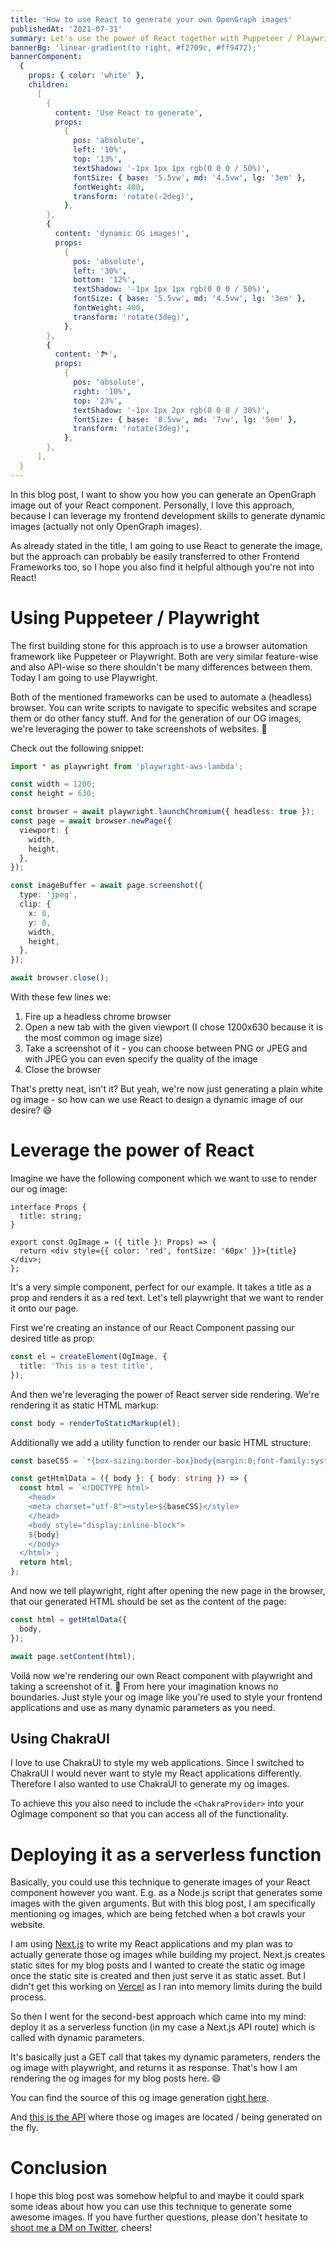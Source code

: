 ```yaml
---
title: 'How to use React to generate your own OpenGraph images'
publishedAt: '2021-07-31'
summary: Let's use the power of React together with Puppeteer / Playwright to style and generate dynamic images on the fly.
bannerBg: 'linear-gradient(to right, #f2709c, #ff9472);'
bannerComponent:
  {
    props: { color: 'white' },
    children:
      [
        {
          content: 'Use React to generate',
          props:
            {
              pos: 'absolute',
              left: '10%',
              top: '13%',
              textShadow: '-1px 1px 1px rgb(0 0 0 / 50%)',
              fontSize: { base: '5.5vw', md: '4.5vw', lg: '3em' },
              fontWeight: 400,
              transform: 'rotate(-2deg)',
            },
        },
        {
          content: 'dynamic OG images!',
          props:
            {
              pos: 'absolute',
              left: '30%',
              bottom: '12%',
              textShadow: '-1px 1px 1px rgb(0 0 0 / 50%)',
              fontSize: { base: '5.5vw', md: '4.5vw', lg: '3em' },
              fontWeight: 400,
              transform: 'rotate(3deg)',
            },
        },
        {
          content: '🏞',
          props:
            {
              pos: 'absolute',
              right: '10%',
              top: '23%',
              textShadow: '-1px 1px 2px rgb(0 0 0 / 30%)',
              fontSize: { base: '8.5vw', md: '7vw', lg: '5em' },
              transform: 'rotate(3deg)',
            },
        },
      ],
  }
---
```


In this blog post, I want to show you how you can generate an OpenGraph image out of your React component. Personally, I love this approach, because I can leverage my frontend development skills to generate dynamic images (actually not only OpenGraph images).

As already stated in the title, I am going to use React to generate the image, but the approach can probably be easily transferred to other Frontend Frameworks too, so I hope you also find it helpful although you're not into React!

# Using Puppeteer / Playwright

The first building stone for this approach is to use a browser automation framework like Puppeteer or Playwright. Both are very similar feature-wise and also API-wise so there shouldn't be many differences between them. Today I am going to use Playwright.

Both of the mentioned frameworks can be used to automate a (headless) browser. You can write scripts to navigate to specific websites and scrape them or do other fancy stuff. And for the generation of our OG images, we're leveraging the power to take screenshots of websites. 🙌

Check out the following snippet:

```ts
import * as playwright from 'playwright-aws-lambda';

const width = 1200;
const height = 630;

const browser = await playwright.launchChromium({ headless: true });
const page = await browser.newPage({
  viewport: {
    width,
    height,
  },
});

const imageBuffer = await page.screenshot({
  type: 'jpeg',
  clip: {
    x: 0,
    y: 0,
    width,
    height,
  },
});

await browser.close();
```

With these few lines we:

1. Fire up a headless chrome browser
2. Open a new tab with the given viewport (I chose 1200x630 because it is the most common og image size)
3. Take a screenshot of it - you can choose between PNG or JPEG and with JPEG you can even specify the quality of the image
4. Close the browser

That's pretty neat, isn't it? But yeah, we're now just generating a plain white og image - so how can we use React to design a dynamic image of our desire? 😄

# Leverage the power of React

Imagine we have the following component which we want to use to render our og image:

```tsx
interface Props {
  title: string;
}

export const OgImage = ({ title }: Props) => {
  return <div style={{ color: 'red', fontSize: '60px' }}>{title}</div>;
};
```

It's a very simple component, perfect for our example. It takes a title as a prop and renders it as a red text. Let's tell playwright that we want to render it onto our page.

First we're creating an instance of our React Component passing our desired title as prop:

```ts
const el = createElement(OgImage, {
  title: 'This is a test title',
});
```

And then we're leveraging the power of React server side rendering. We're rendering it as static HTML markup:

```ts
const body = renderToStaticMarkup(el);
```

Additionally we add a utility function to render our basic HTML structure:

```ts
const baseCSS = `*{box-sizing:border-box}body{margin:0;font-family:system-ui,sans-serif}`;

const getHtmlData = ({ body }: { body: string }) => {
  const html = `<!DOCTYPE html>
    <head>
    <meta charset="utf-8"><style>${baseCSS}</style>
    </head>
    <body style="display:inline-block">
    ${body}
    </body>
  </html>`;
  return html;
};
```

And now we tell playwright, right after opening the new page in the browser, that our generated HTML should be set as the content of the page:

```ts
const html = getHtmlData({
  body,
});

await page.setContent(html);
```

Voilá now we're rendering our own React component with playwright and taking a screenshot of it. 🥳 From here your imagination knows no boundaries. Just style your og image like you're used to style your frontend applications and use as many dynamic parameters as you need.

## Using ChakraUI

I love to use ChakraUI to style my web applications. Since I switched to ChakraUI I would never want to style my React applications differently. Therefore I also wanted to use ChakraUI to generate my og images.

To achieve this you also need to include the `<ChakraProvider>` into your OgImage component so that you can access all of the functionality.

# Deploying it as a serverless function

Basically, you could use this technique to generate images of your React component however you want. E.g. as a Node.js script that generates some images with the given arguments. But with this blog post, I am specifically mentioning og images, which are being fetched when a bot crawls your website.

I am using [Next.js](https://nextjs.org/) to write my React applications and my plan was to actually generate those og images while building my project. Next.js creates static sites for my blog posts and I wanted to create the static og image once the static site is created and then just serve it as static asset. But I didn't get this working on [Vercel](https://vercel.com/) as I ran into memory limits during the build process.

So then I went for the second-best approach which came into my mind: deploy it as a serverless function (in my case a Next.js API route) which is called with dynamic parameters.

It's basically just a GET call that takes my dynamic parameters, renders the og image with playwright, and returns it as response. That's how I am rendering the og images for my blog posts here. 😄

You can find the source of this og image generation [right here](https://github.com/dsumer/portfolio/blob/master/src/pages/api/og-image.ts).

And [this is the API](https://dominik.sumer.dev/api/og-image?title=How%20to%20integrate%20Gumroad%20as%20a%20payment%20provider%20for%20your%20SaaS&slug=/blog/how-to-integrate-gumroad-as-payment-provider-for-your-saas&date=June%2030%2C%202021&rt=8%20min%20read) where those og images are located / being generated on the fly.

# Conclusion

I hope this blog post was somehow helpful to and maybe it could spark some ideas about how you can use this technique to generate some awesome images. If you have further questions, please don't hesitate to [shoot me a DM on Twitter](https://twitter.com/messages/compose?recipient_id=798465058061881344), cheers!
